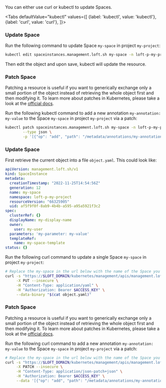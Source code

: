 

You can either use curl or kubectl to update Spaces.

<Tabs
    defaultValue="kubectl"
    values={[
      {label: 'kubectl', value: 'kubectl'},
      {label: 'curl', value: 'curl'},
    ]}>
  <TabItem value="kubectl">


### Update Space

Run the following command to update Space `my-space` in project `my-project`:
```bash
kubectl edit spaceinstances.management.loft.sh my-space -n loft-p-my-project
```

Then edit the object and upon save, kubectl will update the resource.

### Patch Space

Patching a resource is useful if you want to generically exchange only a small portion of the object instead of retrieving the whole object first and then modifying it.
To learn more about patches in Kubernetes, please take a look at the [official docs](https://kubernetes.io/docs/tasks/manage-kubernetes-objects/update-api-object-kubectl-patch/#use-a-json-merge-patch-to-update-a-deployment).

Run the following kubectl command to add a new annotation `my-annotation: my-value` to the Space `my-space` in project `my-project` via a patch:
```bash
kubectl patch spaceinstances.management.loft.sh my-space -n loft-p-my-project \
        --type json \
        -p '[{"op": "add", "path": "/metadata/annotations/my-annotation", "value": "my-value"}]'
```


  </TabItem>
  <TabItem value="curl">


### Update Space

First retrieve the current object into a file `object.yaml`. This could look like:
```yaml
apiVersion: management.loft.sh/v1
kind: SpaceInstance
metadata:
  creationTimestamp: "2022-11-25T14:54:56Z"
  generation: 12
  name: my-space
  namespace: loft-p-my-project
  resourceVersion: "66325905"
  uid: af5f9f0f-8ab9-4b4b-a595-a95a5921f3c2
spec:
  clusterRef: {}
  displayName: my-display-name
  owner:
    user: my-user
  parameters: 'my-parameter: my-value'
  templateRef:
    name: my-space-template
status: {}

```

Run the following curl command to update a single Space `my-space` in project `my-project`:
```bash
# Replace the my-space in the url below with the name of the Space you want to update
curl -s "https://$LOFT_DOMAIN/kubernetes/management/apis/management.loft.sh/v1/namespaces/loft-p-my-project/spaceinstances/my-space" \
     -X PUT --insecure \
     -H "Content-Type: application/yaml" \
     -H "Authorization: Bearer $ACCESS_KEY" \
     --data-binary "$(cat object.yaml)"
```

### Patch Space

Patching a resource is useful if you want to generically exchange only a small portion of the object instead of retrieving the whole object first and then modifying it.
To learn more about patches in Kubernetes, please take a look at the [official docs](https://kubernetes.io/docs/tasks/manage-kubernetes-objects/update-api-object-kubectl-patch/#use-a-json-merge-patch-to-update-a-deployment).

Run the following curl command to add a new annotation `my-annotation: my-value` to the Space `my-space` in project `my-project` via a patch:
```bash
# Replace the my-space in the url below with the name of the Space you want to update
curl -s "https://$LOFT_DOMAIN/kubernetes/management/apis/management.loft.sh/v1/namespaces/loft-p-my-project/spaceinstances/my-space" \
     -X PATCH --insecure \
     -H "Content-Type: application/json-patch+json" \
     -H "Authorization: Bearer $ACCESS_KEY" \
     --data '[{"op": "add", "path": "/metadata/annotations/my-annotation", "value": "my-value"}]'
```


  </TabItem>
</Tabs>

